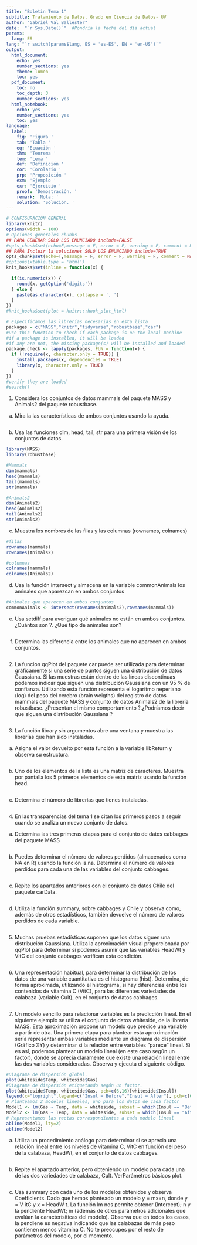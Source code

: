 ```yaml
---
title: "Boletin Tema 1"
subtitle: Tratamiento de Datos. Grado en Ciencia de Datos- UV
author: "Gabriel Val Ballester"
date:  "`r Sys.Date()`"  #Pondría la fecha del día actual
params:
  lang: ES
lang: "`r switch(params$lang, ES = 'es-ES', EN = 'en-US')`"
output:
  html_document:
    echo: yes
    number_sections: yes
    theme: lumen
    toc: yes
  pdf_document:
    toc: no
    toc_depth: 3
    number_sections: yes
  html_notebook:
    echo: yes
    number_sections: yes
    toc: yes
language:
  label:
    fig: 'Figura '
    tab: 'Tabla '
    eq: 'Ecuación '
    thm: 'Teorema '
    lem: 'Lema '
    def: 'Definición '
    cor: 'Corolario '
    prp: 'Proposición '
    exm: 'Ejemplo '
    exr: 'Ejercicio '
    proof: 'Demostración. '
    remark: 'Nota: '
    solution: 'Solución. '
---
```



```r
# CONFIGURACIÓN GENERAL
library(knitr)
options(width = 100)
# Opciones generales chunks
## PARA GENERAR SOLO LOS ENUNCIADO include=FALSE
#opts_chunk$set(echo=F,message = F, error = F, warning = F, comment = NA, fig.align = 'center', dpi = 100, tidy = F, cache.path = '.cache/', fig.path = './figure/', include=FALSE)
## PARA Incluir la soluciones SOLO LOS ENUNCIADO include=TRUE
opts_chunk$set(echo=T,message = F, error = F, warning = F, comment = NA, fig.align = 'center', dpi = 100, tidy = F, cache.path = '.cache/', fig.path = './figure/', include=TRUE)
#options(xtable.type = 'html')
knit_hooks$set(inline = function(x) {
  
  if(is.numeric(x)) {
    round(x, getOption('digits'))
  } else {
    paste(as.character(x), collapse = ', ')
  }
})
#knit_hooks$set(plot = knitr:::hook_plot_html)
```

```r
# Especificamos las librerías necesarias en esta lista
packages = c("MASS","knitr","tidyverse","robustbase","car")
#use this function to check if each package is on the local machine
#if a package is installed, it will be loaded
#if any are not, the missing package(s) will be installed and loaded
package.check <- lapply(packages, FUN = function(x) {
  if (!require(x, character.only = TRUE)) {
    install.packages(x, dependencies = TRUE)
    library(x, character.only = TRUE)
  }
})
#verify they are loaded
#search()
```


1. Considera los conjuntos de datos mammals del paquete MASS y Animals2 del paquete robustbase.

a. Mira la las características de ambos conjuntos usando la ayuda.
```r

```

b. Usa las funciones dim, head, tail, str para una primera visión de los conjuntos de datos.
```r
library(MASS)
library(robustbase)

#Mammals
dim(mammals)
head(mammals)
tail(mammals)
str(mammals)

#Animals2
dim(Animals2)
head(Animals2)
tail(Animals2)
str(Animals2)
```

c. Muestra los nombres de las filas y las columnas (rownames, colnames)
```r
#filas
rownames(mammals)
rownames(Animals2)

#columnas
colnames(mammals)
colnames(Animals2)
```

d. Usa la función intersect y almacena en la variable commonAnimals los aminales que aparezcan
en ambos conjuntos
```r
#Animales que aparecen en ambos conjuntos
commonAnimals <- intersect(rownames(Animals2),rownames(mammals))
```

e. Usa setdiff para averiguar qué animales no están en ambos conjuntos. ¿Cuántos son ?. ¿Qué tipo
de animales son?
```r

```

f. Determina las diferencia entre los animales que no aparecen en ambos conjuntos.
```r

```

2. La funcion qqPlot del paquete car puede ser utilizada para determinar gráficamente si una serie
de puntos siguen una distribución de datos Gaussiana. Si las muestras están dentro de las líneas
discontinuas podemos indicar que siguen una distribución Gaussiana con un 95 % de confianza.
Utilizando esta función representa el logaritmo neperiano (log) del peso del cerebro (brain weigths)
del registro de datos mammals del paquete MASS y conjunto de datos Animals2 de la librería
robustbase. ¿Presentan el mismo comportamiento ?.¿Podríamos decir que siguen una distribución
Gaussiana ?
```r

```

3. La función library sin argumentos abre una ventana y muestra las librerías que han sido instaladas.

a. Asigna el valor devuelto por esta función a la variable libReturn y observa su estructura.
```r

```

b. Uno de los elementos de la lista es una matriz de caracteres. Muestra por pantalla los 5 primeros
elementos de esta matriz usando la función head.
```r

```

c. Determina el número de librerías que tienes instaladas.
```r

```

4. En las transparencias del tema 1 se citan los primeros pasos a seguir cuando se analiza un nuevo
conjunto de datos.

a. Determina las tres primeras etapas para el conjunto de datos cabbages del paquete MASS
```r

```

b. Puedes determinar el número de valores perdidos (almacenados como NA en R) usando la función
is.na. Determina el número de valores perdidos para cada una de las variables del conjunto
cabbages.
```r

```

c. Repite los apartados anteriores con el conjunto de datos Chile del paquete carData.
```r

```

d. Utiliza la función summary, sobre cabbages y Chile y observa como, además de otros
estadísticos, también devuelve el número de valores perdidos de cada variable.
```r

```

5. Muchas pruebas estadísticas suponen que los datos siguen una distribución Gaussiana. Utiliza la
aproximación visual proporcionada por qqPlot para determinar si podemos asumir que las variables
HeadWt y VitC del conjunto cabbages verifican esta condición.
```r

```


6. Una representación habitual, para determinar la distribución de los datos de una variable cuantitativa
es el histograma (hist). Determina, de forma aproximada, utilizando el histograma, si hay diferencias
entre los contenidos de vitamina C (VitC), para las diferentes variedades de calabaza (variable Cult),
en el conjunto de datos cabbages.
```r

```

7. Un modelo sencillo para relacionar variables es la predicción lineal. En el siguiente ejemplo se utiliza el
conjunto de datos whiteside, de la librería MASS. Esta aproximación propone un modelo que predice
una variable a partir de otra. Una primera etapa para plantear esta aproximación sería representar
ambas variables mediante un diagrama de dispersión (Gráfico XY) y determinar si la relación entre
variables “parece” lineal. Si es así, podemos plantear un modelo lineal (en este caso según un factor),
donde se aprecia claramente que existe una relación lineal entre las dos variables consideradas. Observa
y ejecuta el siguiente código.

```r
#Diagrama de dispersión global.
plot(whiteside$Temp, whiteside$Gas)
#Diagrama de dispersión etiquetando según un factor.
plot(whiteside$Temp, whiteside$Gas, pch=c(6,16)[whiteside$Insul])
legend(x="topright",legend=c("Insul = Before","Insul = After"), pch=c(6,16))
# Planteamos 2 modelos lineales, uno para los datos de cada factor
Model1 <- lm(Gas ~ Temp, data = whiteside, subset = which(Insul == "Before"))
Model2 <- lm(Gas ~ Temp, data = whiteside, subset = which(Insul == "After"))
# Representamos las rectas correspondientes a cada modelo lineal
abline(Model1, lty=2)
abline(Model2)
```

a. Utiliza un procedimiento análogo para determinar si se aprecia una relación lineal entre los niveles de
vitamina C, VitC en función del peso de la calabaza, HeadWt, en el conjunto de datos cabbages.
```r

```

b. Repite el apartado anterior, pero obteniendo un modelo para cada una de las dos variedades de calabaza,
Cult. VerParámetros básicos plot.
```r

```

c. Usa summary con cada uno de los modelos obtenidos y observa Coefficients. Dado que hemos
planteado un modelo y = mx+n, donde y = V itC y x = HeadW t. La función lm nos permite obtener
(Intercept); n y la pendiente HeadWt; m (además de otros parámetros adicionales que evalúan la
caracterísiticas del modelo). Observa que en todos los casos, la pendiene es negativa indicando que las
calabazas de más peso contienen menos vitamina C. No te preocupes por el resto de parámetros del
modelo, por el momento.
```r

```

